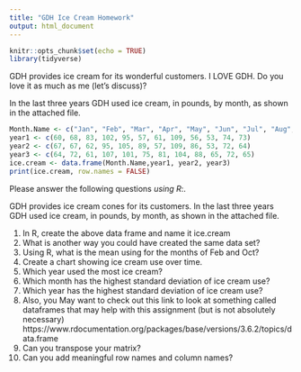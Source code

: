 ```yaml
---
title: "GDH Ice Cream Homework"
output: html_document
---
```


```r
knitr::opts_chunk$set(echo = TRUE)
library(tidyverse)
```



GDH provides ice cream for its wonderful customers. I LOVE GDH.  Do you love it as much as me (let's discuss)?  


In the last three years GDH used ice cream, in pounds, by month, as shown in the attached file.


```r
Month.Name <- c("Jan", "Feb", "Mar", "Apr", "May", "Jun", "Jul", "Aug", "Sep", "Oct", "Nov", "Dec")
year1 <- c(60, 68, 83, 102, 95, 57, 61, 109, 56, 53, 74, 73)
year2 <- c(67, 67, 62, 95, 105, 89, 57, 109, 86, 53, 72, 64)
year3 <- c(64, 72, 61, 107, 101, 75, 81, 104, 88, 65, 72, 65)
ice.cream <- data.frame(Month.Name,year1, year2, year3)
print(ice.cream, row.names = FALSE)
```

Please answer the following questions *using R*:.

GDH provides ice cream cones for its customers.  In the last three years GDH used ice cream, in pounds, by month, as shown in the attached file.



1.	In R, create the above data frame and name it ice.cream
2.	What is another way you could have created the same data set?
3.	Using R, what is the mean using for the months of Feb and Oct?
4.	Create a chart showing ice cream use over time.
5.	Which year used the most ice cream?
6.	Which month has the highest standard deviation of ice cream use?
7.	Which year has the highest standard deviation of ice cream use? 
8.	Also, you May want to check out this link to look at something called dataframes that may help with this assignment (but is not absolutely necessary) https://www.rdocumentation.org/packages/base/versions/3.6.2/topics/data.frame
9. Can you transpose your matrix?
10. Can you add meaningful row names and column names?
